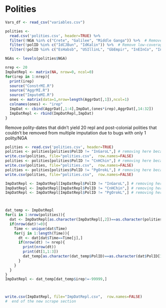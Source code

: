 # Polities
  
```r
Vars_df <- read_csv("variables.csv")

polities <- 
  read.csv('polities.csv', header=TRUE) %>% 
  filter(!NGA %in% c("Crete", "Galilee", "Middle Ganga")) %>%  # Remove new NGAs
  filter(!polID %in% c("IdCJBun", "IdKalin")) %>%  # Remove low-coverage polities causing bugs in C. Java)
  filter(!polID %in% c("EsHabsb", "USIllinL", "GbEmpir", "InEInCo", "InBritP", "RuYakuL", "UsIroqL")) #Remove post-colonial polities (also see below for removing post-colonial polities from NGAs with only 2 polities)

NGAs <- levels(polities$NGA)

nrep <- 20
ImpDatRepl <- matrix(NA, nrow=0, ncol=0) 
for(irep in 1:nrep){
  print(irep)
  source("ConstrMI.R")
  source("AggrMI.R")
  source("ImputeMI.R")
  ones <- matrix(data=1,nrow=length(AggrDat[,1]),ncol=1)
  colnames(ones) <- "irep"
  ImpDat <- cbind(AggrDat[,1:4],ImpDat,(ones*irep),AggrDat[,14:32])
  ImpDatRepl <- rbind(ImpDatRepl,ImpDat)
}
```


Remove polity-dates that didn't yield 20 repl and post-colonial polities that couldn't be removed from multiple imputation due to bugs with only 1 polity/NGA

```r

polities <- read.csv('polities.csv', header=TRUE)
polities <- polities[polities$PolID != "InGaroL",] # removing here because it caused bugs earlier
write.csv(polities, file="polities.csv",  row.names=FALSE) 
polities <- polities[polities$PolID != "CnHChin",] # removing here because it caused bugs earlier
write.csv(polities, file="polities.csv",  row.names=FALSE) 
polities <- polities[polities$PolID != "PgOrokL",] # removing here because it caused bugs earlier
write.csv(polities, file="polities.csv",  row.names=FALSE) 

ImpDatRepl <- ImpDatRepl[ImpDatRepl$PolID != "InGaroL",] # removing here because it seemed to create bugs when you have only 1 polity in an NGA, so couldn't remove earlier
ImpDatRepl <- ImpDatRepl[ImpDatRepl$PolID != "CnHChin",] # removing here because it seemed to create bugs when you have only 1 polity in an NGA, so couldn't remove earlier
ImpDatRepl <- ImpDatRepl[ImpDatRepl$PolID != "PgOrokL",] # removing here because it seemed to create bugs when you have only 1 polity in an NGA, so couldn't remove earlier



dat_temp <- ImpDatRepl
for(i in 1:nrow(polities)){
  dat <- ImpDatRepl[as.character(ImpDatRepl[,2])==as.character(polities[i,2]),]
  if(nrow(dat)!=0){
    Time <- unique(dat$Time)
    for(j in 1:length(Time)){
      dt <- dat[dat$Time==Time[j],]
      if(nrow(dt) != nrep){
        print(nrow(dt))
        print(dt[1,1:3])
        dat_temp[as.character(dat_temp$PolID)==as.character(dat$PolID[1]) & dat_temp$Time==Time[j],14] <- -99999
      }
    }
  }
}
ImpDatRepl <- dat_temp[dat_temp$irep!=-99999,]



write.csv(ImpDatRepl, file="ImpDatRepl.csv",  row.names=FALSE)
#  end of the new scrape section
```



